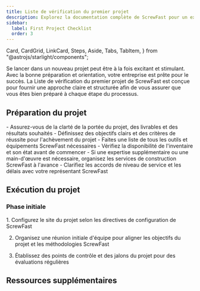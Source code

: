```yaml
---
title: Liste de vérification du premier projet
description: Explorez la documentation complète de ScrewFast pour un examen approfondi de nos outils haut de gamme et services de construction.
sidebar:
  label: First Project Checklist
  order: 3
---
```

  Card,
  CardGrid,
  LinkCard,
  Steps,
  Aside,
  Tabs,
  TabItem,
} from "@astrojs/starlight/components";

Se lancer dans un nouveau projet peut être à la fois excitant et stimulant. Avec la bonne préparation et orientation, votre entreprise est prête pour le succès. La Liste de vérification du premier projet de ScrewFast est conçue pour fournir une approche claire et structurée afin de vous assurer que vous êtes bien préparé à chaque étape du processus.

## Préparation du projet

<CardGrid>
  <Card title="Portée et objectifs">
    - Assurez-vous de la clarté de la portée du projet, des livrables et des résultats souhaités
    - Définissez des objectifs clairs et des critères de réussite pour l'achèvement du projet
  </Card>
  <Card title="Outils et équipement">
    - Faites une liste de tous les outils et équipements ScrewFast nécessaires
    - Vérifiez la disponibilité de l'inventaire et son état avant de commencer
  </Card>
  <Card title="Organisation des services">
    - Si une expertise supplémentaire ou une main-d'œuvre est nécessaire, organisez les services de construction ScrewFast à l'avance
    - Clarifiez les accords de niveau de service et les délais avec votre représentant ScrewFast
  </Card>
</CardGrid>

## Exécution du projet
### Phase initiale
<Steps>
1. Configurez le site du projet selon les directives de configuration de ScrewFast

2. Organisez une réunion initiale d'équipe pour aligner les objectifs du projet et les méthodologies ScrewFast

3. Établissez des points de contrôle et des jalons du projet pour des évaluations régulières
</Steps>


## Ressources supplémentaires
<CardGrid>
<LinkCard
  title="Guides détaillés"
  description="Accédez à une documentation approfondie et aux manuels d'utilisation des outils et services ScrewFast."
  href="id/guides/getting-started"
/>
<LinkCard
  title="Contacts de support"
  description="Gardez à portée de main les coordonnées du support ScrewFast, disponible pour vous aider tout au long de votre projet."
  href="id/guides/getting-started"
/>
<LinkCard
  title="Apprentissage avancé"
  description="Explorez d'autres ressources éducatives fournies par ScrewFast pour affiner vos compétences et vos connaissances."
  href="id/guides/getting-started"
/>
</CardGrid>
